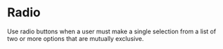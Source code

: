 
<Meta title="MUI Components/Forms/Radio" anchor />

# Radio

Use radio buttons when a user must make a single selection from a list of two or more options that are mutually exclusive.

<Canvas>
  <Story of={Stories.Default} />
</Canvas>
